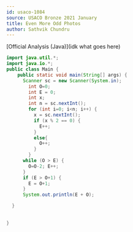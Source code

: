 ```yaml
---
id: usaco-1084
source: USACO Bronze 2021 January
title: Even More Odd Photos
author: Sathvik Chundru
---
```


[Official Analysis (Java)](idk what goes here)

<LanguageSection>

<JavaSection>

```java
import java.util.*;
import java.io.*;
public class Main {
    public static void main(String[] args) {
      Scanner sc = new Scanner(System.in);
        int O=0;
        int E = 0;
        int x;
        int n = sc.nextInt();
        for (int i=0; i<n; i++) {
          x = sc.nextInt();
          if (x % 2 == 0) {
            E++;
          } 
          else{
            O++;
          }
        }
      while (O > E) { 
        O=O-2; E++; 
      }
      if (E > O+1) {
        E = O+1;
      }
      System.out.println(E + O);

  }
       
 
}
```

</JavaSection>

</LanguageSection>
